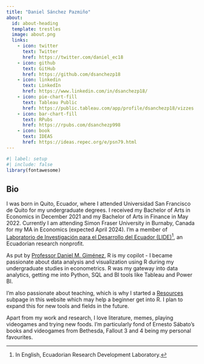 ```yaml
---
title: "Daniel Sánchez Pazmiño"
about:
  id: about-heading
  template: trestles
  image: about.png
  links: 
    - icon: twitter
      text: Twitter
      href: https://twitter.com/daniel_ec18
    - icon: github
      text: GitHub
      href: https://github.com/dsanchezp18
    - icon: linkedin
      text: LinkedIn
      href: https://www.linkedin.com/in/dsanchezp18/
    - icon: pie-chart-fill
      text: Tableau Public
      href: https://public.tableau.com/app/profile/dsanchezp18/vizzes
    - icon: bar-chart-fill
      text: RPubs
      href: https://rpubs.com/dsanchezp998
    - icon: book
      text: IDEAS
      href: https://ideas.repec.org/e/psn79.html
---
```


::: {#about-heading}
```r
#| label: setup
#| include: false
library(fontawesome)
```

## Bio

I was born in Quito, Ecuador, where I attended Universidad San Francisco de Quito for my undergraduate degrees. I received my Bachelor of Arts in Economics in December 2021 and my Bachelor of Arts in Finance in May 2022. Currently I am attending Simon Fraser University in Burnaby, Canada for my MA in Economics (expected April 2024). I'm a member of [Laboratorio de Investigación para el Desarrollo del Ecuador (LIDE)](https://laboratoriolide.org/)[^1], an Ecuadorian research nonprofit. 

As put by [Professor Daniel M. Giménez](https://twitter.com/Ego_Ipse), R is my copilot - I became passionate about data analysis and visualization using R during my undergraduate studies in econometrics. R was my gateway into data analytics, getting me into Python, SQL and BI tools like Tableau and Power BI. 
:::

[^1]: In English, Ecuadorian Research Development Laboratory.

I'm also passionate about teaching, which is why I started a [Resources](resources.qmd) subpage in this website which may help a beginner get into R. I plan to expand this for new tools and fields in the future.

Apart from my work and research, I love literature, memes, playing videogames and trying new foods. I'm particularly fond of Ernesto Sábato's books and videogames from Bethesda, Fallout 3 and 4 being my personal favourites.
